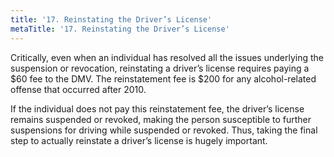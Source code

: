 ```yaml
---
title: '17.	Reinstating the Driver’s License'
metaTitle: '17.	Reinstating the Driver’s License'
---
```


Critically, even when an individual has resolved all the issues underlying the suspension or revocation, reinstating a driver’s license requires paying a $60 fee to the DMV. The reinstatement fee is $200 for any alcohol-related offense that occurred after 2010.

If the individual does not pay this reinstatement fee, the driver’s license remains suspended or revoked, making the person susceptible to further suspensions for driving while suspended or revoked. Thus, taking the final step to actually reinstate a driver’s license is hugely important.
